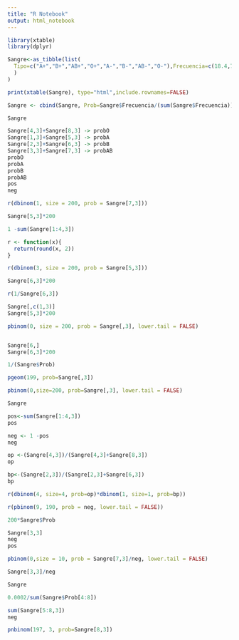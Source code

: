 ```yaml
---
title: "R Notebook"
output: html_notebook
---
```

```r
library(xtable)
library(dplyr)
```

```r
Sangre<-as_tibble(list(
  Tipo=c("A+","B+","AB+","O+","A-","B-","AB-","O-"),Frecuencia=c(18.4,7.8,1.6,70.0,0.5,0.28,0.02,1.4)
  )
)
```



```r
print(xtable(Sangre), type="html",include.rownames=FALSE)

```








```r
Sangre <- cbind(Sangre, Prob=Sangre$Frecuencia/(sum(Sangre$Frecuencia)))
```

```r
Sangre
```



```r
Sangre[4,3]+Sangre[8,3] -> probO
Sangre[1,3]+Sangre[5,3] -> probA
Sangre[2,3]+Sangre[6,3] -> probB
Sangre[3,3]+Sangre[7,3] -> probAB
probO
probA
probB
probAB
pos
neg
```


```r
r(dbinom(1, size = 200, prob = Sangre[7,3]))
```

```r
Sangre[5,3]*200
```


```r
1 -sum(Sangre[1:4,3])
```

```r
r <- function(x){
  return(round(x, 2))
}
```


```r
r(dbinom(3, size = 200, prob = Sangre[5,3]))
```

```r
Sangre[6,3]*200
```

```r
r(1/Sangre[6,3])
```
```r
Sangre[,c(1,3)]
Sangre[5,3]*200

```



```r
pbinom(0, size = 200, prob = Sangre[,3], lower.tail = FALSE)
```
```r

```

```r
Sangre[6,]
Sangre[6,3]*200
```

```r
1/(Sangre$Prob)
```
```r
pgeom(199, prob=Sangre[,3])
```

```r
pbinom(0,size=200, prob=Sangre[,3], lower.tail = FALSE)

```


```r
Sangre
```

```r
pos<-sum(Sangre[1:4,3])
pos
```

```r
neg <- 1 -pos
neg

```
```r
op <-(Sangre[4,3])/(Sangre[4,3]+Sangre[8,3])
op
```

```r
bp<-(Sangre[2,3])/(Sangre[2,3]+Sangre[6,3])
bp
```


```r
r(dbinom(4, size=4, prob=op)*dbinom(1, size=1, prob=bp))

```


```r
r(pbinom(9, 190, prob = neg, lower.tail = FALSE))
```

``` r
200*Sangre$Prob
```

```r
Sangre[3,3]
neg
pos
```

```r
pbinom(0,size = 10, prob = Sangre[7,3]/neg, lower.tail = FALSE)
```
```r
Sangre[3,3]/neg
```
```r
Sangre
```

```r
0.0002/sum(Sangre$Prob[4:8])
```


```r
sum(Sangre[5:8,3])
neg
```

```r
pnbinom(197, 3, prob=Sangre[8,3])
```
